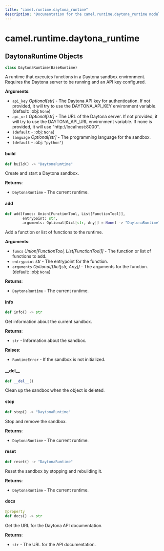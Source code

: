 ```yaml
---
title: "camel.runtime.daytona_runtime"
description: "Documentation for the camel.runtime.daytona_runtime module"
---
```


<a id="camel.runtime.daytona_runtime"></a>

# camel.runtime.daytona\_runtime

<a id="camel.runtime.daytona_runtime.DaytonaRuntime"></a>

## DaytonaRuntime Objects

```python
class DaytonaRuntime(BaseRuntime)
```

A runtime that executes functions in a Daytona sandbox environment.
Requires the Daytona server to be running and an API key configured.

**Arguments**:

- `api_key` _Optional[str]_ - The Daytona API key for authentication. If not
  provided, it will try to use the DAYTONA_API_KEY environment
  variable. (default: :obj: `None`)
- `api_url` _Optional[str]_ - The URL of the Daytona server. If not
  provided, it will try to use the DAYTONA_API_URL environment
  variable. If none is provided, it will use "http://localhost:8000".
- `(default` - :obj: `None`)
- `language` _Optional[str]_ - The programming language for the sandbox.
- `(default` - :obj: `"python"`)

<a id="camel.runtime.daytona_runtime.DaytonaRuntime.build"></a>

#### build

```python
def build() -> "DaytonaRuntime"
```

Create and start a Daytona sandbox.

**Returns**:

- `DaytonaRuntime` - The current runtime.

<a id="camel.runtime.daytona_runtime.DaytonaRuntime.add"></a>

#### add

```python
def add(funcs: Union[FunctionTool, List[FunctionTool]],
        entrypoint: str,
        arguments: Optional[Dict[str, Any]] = None) -> "DaytonaRuntime"
```

Add a function or list of functions to the runtime.

**Arguments**:

- `funcs` _Union[FunctionTool, List[FunctionTool]]_ - The function or
  list of functions to add.
- `entrypoint` _str_ - The entrypoint for the function.
- `arguments` _Optional[Dict[str, Any]]_ - The arguments for the
  function. (default: :obj: `None`)
  

**Returns**:

- `DaytonaRuntime` - The current runtime.

<a id="camel.runtime.daytona_runtime.DaytonaRuntime.info"></a>

#### info

```python
def info() -> str
```

Get information about the current sandbox.

**Returns**:

- `str` - Information about the sandbox.
  

**Raises**:

- `RuntimeError` - If the sandbox is not initialized.

<a id="camel.runtime.daytona_runtime.DaytonaRuntime.__del__"></a>

#### \_\_del\_\_

```python
def __del__()
```

Clean up the sandbox when the object is deleted.

<a id="camel.runtime.daytona_runtime.DaytonaRuntime.stop"></a>

#### stop

```python
def stop() -> "DaytonaRuntime"
```

Stop and remove the sandbox.

**Returns**:

- `DaytonaRuntime` - The current runtime.

<a id="camel.runtime.daytona_runtime.DaytonaRuntime.reset"></a>

#### reset

```python
def reset() -> "DaytonaRuntime"
```

Reset the sandbox by stopping and rebuilding it.

**Returns**:

- `DaytonaRuntime` - The current runtime.

<a id="camel.runtime.daytona_runtime.DaytonaRuntime.docs"></a>

#### docs

```python
@property
def docs() -> str
```

Get the URL for the Daytona API documentation.

**Returns**:

- `str` - The URL for the API documentation.

